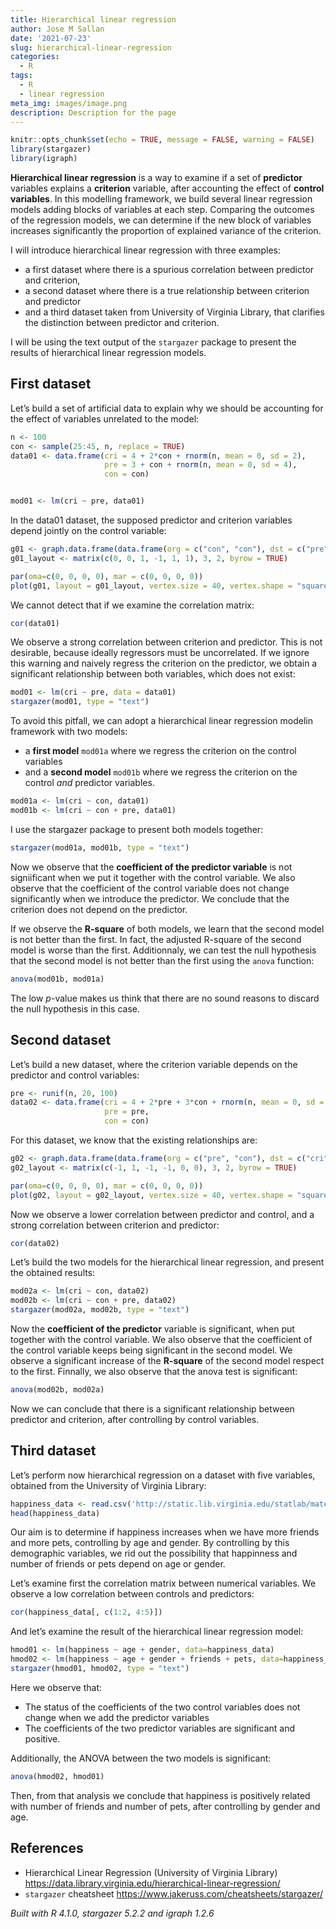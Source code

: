 ```yaml
---
title: Hierarchical linear regression
author: Jose M Sallan
date: '2021-07-23'
slug: hierarchical-linear-regression
categories:
  - R
tags:
  - R
  - linear regression
meta_img: images/image.png
description: Description for the page
---
```


```r
knitr::opts_chunk$set(echo = TRUE, message = FALSE, warning = FALSE)
library(stargazer)
library(igraph)
```

**Hierarchical linear regression** is a way to examine if a set of **predictor** variables explains a **criterion** variable, after accounting the effect of **control variables**. In this modelling framework, we build several linear regression models adding blocks of variables at each step. Comparing the outcomes of the regression models, we can determine if the new block of variables increases significantly the proportion of explained variance of the criterion.

I will introduce hierarchical linear regression with three examples:

* a first dataset where there is a spurious correlation between predictor and criterion,
* a second dataset where there is a true relationship between criterion and predictor
* and a third dataset taken from University of Virginia Library, that clarifies the distinction between predictor and criterion.

I will be using the text output of the `stargazer` package to present the results of hierarchical linear regression models.

## First dataset

Let's build a set of artificial data to explain why we should be accounting for the effect of variables unrelated to the model:

```r
n <- 100
con <- sample(25:45, n, replace = TRUE)
data01 <- data.frame(cri = 4 + 2*con + rnorm(n, mean = 0, sd = 2),
                     pre = 3 + con + rnorm(n, mean = 0, sd = 4),
                     con = con)


mod01 <- lm(cri ~ pre, data01)
```

In the data01 dataset, the supposed predictor and criterion variables depend jointly on the control variable:

```r

g01 <- graph.data.frame(data.frame(org = c("con", "con"), dst = c("pre","cri")))
g01_layout <- matrix(c(0, 0, 1, -1, 1, 1), 3, 2, byrow = TRUE)

par(oma=c(0, 0, 0, 0), mar = c(0, 0, 0, 0))
plot(g01, layout = g01_layout, vertex.size = 40, vertex.shape = "square", vertex.color = "#FFFFFF", vertex.label.family = "Helvetica")
```

We cannot detect that if we examine the correlation matrix:

```r
cor(data01)
```

We observe a strong correlation between criterion and predictor. This is not desirable, because ideally regressors must be uncorrelated. If we ignore this warning and naively regress the criterion on the predictor, we obtain a significant relationship between both variables, which does not exist:

```r
mod01 <- lm(cri ~ pre, data = data01)
stargazer(mod01, type = "text")
```

To avoid this pitfall, we can adopt a hierarchical linear regression modelin framework with two models:

* a **first model** `mod01a` where we regress the criterion on the control variables
* and a **second model** `mod01b` where we regress the criterion on the control *and* predictor variables.

```r
mod01a <- lm(cri ~ con, data01)
mod01b <- lm(cri ~ con + pre, data01)
```

I use the stargazer package to present both models together:

```r
stargazer(mod01a, mod01b, type = "text")
```

Now we observe that the **coefficient of the predictor variable** is not signiificant when we put it together with the control variable. We also observe that the coefficient of the control variable does not change significantly when we introduce the predictor. We conclude that the criterion does not depend on the predictor.

If we observe the **R-square** of both models, we learn that the second model is not better than the first. In fact, the adjusted R-square of the second model is worse than the first. Additionnaly, we can test the null hypothesis that the second model is not better than the first using the `anova` function:

```r
anova(mod01b, mod01a)
```

The low *p*-value makes us think that there are no sound reasons to discard the null hypothesis in this case.

## Second dataset

Let's build a new dataset, where the criterion variable depends on the predictor and control variables:

```r
pre <- runif(n, 20, 100)
data02 <- data.frame(cri = 4 + 2*pre + 3*con + rnorm(n, mean = 0, sd = 10),
                     pre = pre,
                     con = con)
```

For this dataset, we know that the existing relationships are:

```r

g02 <- graph.data.frame(data.frame(org = c("pre", "con"), dst = c("cri","cri")))
g02_layout <- matrix(c(-1, 1, -1, -1, 0, 0), 3, 2, byrow = TRUE)

par(oma=c(0, 0, 0, 0), mar = c(0, 0, 0, 0))
plot(g02, layout = g02_layout, vertex.size = 40, vertex.shape = "square", vertex.color = "#FFFFFF", vertex.label.family = "Helvetica")
```

Now we observe a lower correlation between predictor and control, and a strong correlation between criterion and predictor:

```r
cor(data02)
```

Let's build the two models for the hierarchical linear regression, and present the obtained results:

```r
mod02a <- lm(cri ~ con, data02)
mod02b <- lm(cri ~ con + pre, data02)
stargazer(mod02a, mod02b, type = "text")
```

Now the **coefficient of the predictor** variable is significant, when put together with the control variable. We also observe that the coefficient of the control variable keeps being significant in the second model. We observe a significant increase of the **R-square** of the second model respect to the first. Finnally, we also observe that the anova test is significant:

```r
anova(mod02b, mod02a)
```

Now we can conclude that there is a significant relationship between predictor and criterion, after controlling by control variables.

## Third dataset

Let's perform now hierarchical regression on a dataset with five variables, obtained from the University of Virginia Library:

```r
happiness_data <- read.csv('http://static.lib.virginia.edu/statlab/materials/data/hierarchicalRegressionData.csv')
head(happiness_data)
```

Our aim is to determine if happiness increases when we have more friends and more pets, controlling by age and gender. By controlling by this demographic variables, we rid out the possibility that happinness and number of friends or pets depend on age or gender.

Let's examine first the correlation matrix between numerical variables. We observe a low correlation between controls and predictors:

```r
cor(happiness_data[, c(1:2, 4:5)])
```

And let's examine the result of the hierarchical linear regression model:

```r
hmod01 <- lm(happiness ~ age + gender, data=happiness_data)
hmod02 <- lm(happiness ~ age + gender + friends + pets, data=happiness_data)
stargazer(hmod01, hmod02, type = "text")
```

Here we observe that:

* The status of the coefficients of the two control variables does not change when we add the predictor variables
* The coefficients of the two predictor variables are significant and positive.

Additionally, the ANOVA between the two models is significant:

```r
anova(hmod02, hmod01)
```

Then, from that analysis we conclude that happiness is positively related with number of friends and number of pets, after controlling by gender and age.

## References

* Hierarchical Linear Regression (University of Virginia Library) <https://data.library.virginia.edu/hierarchical-linear-regression/>
* `stargazer` cheatsheet <https://www.jakeruss.com/cheatsheets/stargazer/>

*Built with R 4.1.0, stargazer 5.2.2 and igraph 1.2.6*